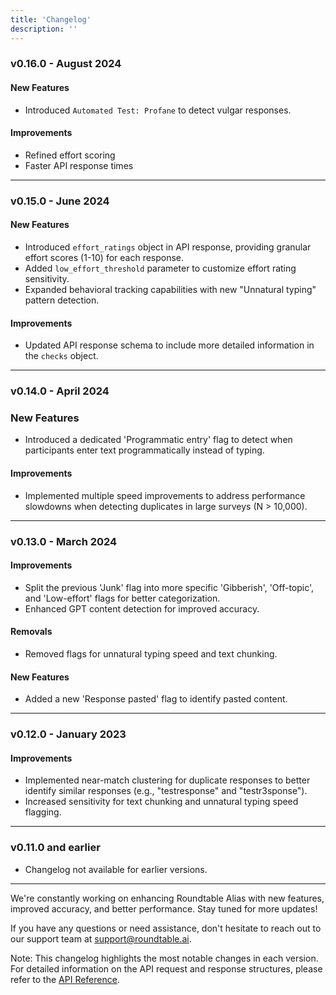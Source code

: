 ```yaml
---
title: 'Changelog'
description: ''
---
```


### v0.16.0 - August 2024

#### New Features
- Introduced `Automated Test: Profane` to detect vulgar responses.

#### Improvements
- Refined effort scoring
- Faster API response times

---

### v0.15.0 - June 2024

#### New Features
- Introduced `effort_ratings` object in API response, providing granular effort scores (1-10) for each response.
- Added `low_effort_threshold` parameter to customize effort rating sensitivity.
- Expanded behavioral tracking capabilities with new "Unnatural typing" pattern detection.

#### Improvements
- Updated API response schema to include more detailed information in the `checks` object.

---

### v0.14.0 - April 2024

### New Features
- Introduced a dedicated 'Programmatic entry' flag to detect when participants enter text programmatically instead of typing.

#### Improvements
- Implemented multiple speed improvements to address performance slowdowns when detecting duplicates in large surveys (N > 10,000).

---

### v0.13.0 - March 2024

#### Improvements
- Split the previous 'Junk' flag into more specific 'Gibberish', 'Off-topic', and 'Low-effort' flags for better categorization.
- Enhanced GPT content detection for improved accuracy.

#### Removals
- Removed flags for unnatural typing speed and text chunking.

#### New Features
- Added a new 'Response pasted' flag to identify pasted content.

---

### v0.12.0 - January 2023

#### Improvements
- Implemented near-match clustering for duplicate responses to better identify similar responses (e.g., "testresponse" and "testr3sponse").
- Increased sensitivity for text chunking and unnatural typing speed flagging.

---

### v0.11.0 and earlier

- Changelog not available for earlier versions.

---

We're constantly working on enhancing Roundtable Alias with new features, improved accuracy, and better performance. Stay tuned for more updates!

If you have any questions or need assistance, don't hesitate to reach out to our support team at support@roundtable.ai.

Note: This changelog highlights the most notable changes in each version. For detailed information on the API request and response structures, please refer to the [API Reference](api-reference/v015).